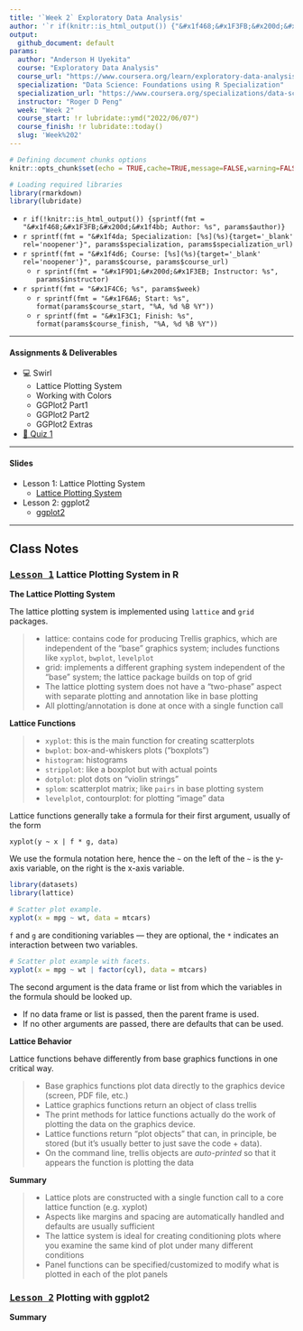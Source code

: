 ```yaml
---
title: '`Week 2` Exploratory Data Analysis'
author: '`r if(knitr::is_html_output()) {"&#x1f468;&#x1F3FB;&#x200d;&#x1f4bb; Anderson H Uyekita"} else {NULL}`'
output:
  github_document: default
params:
  author: "Anderson H Uyekita"
  course: "Exploratory Data Analysis"
  course_url: "https://www.coursera.org/learn/exploratory-data-analysis"
  specialization: "Data Science: Foundations using R Specialization"
  specialization_url: "https://www.coursera.org/specializations/data-science-foundations-r"
  instructor: "Roger D Peng"
  week: "Week 2"
  course_start: !r lubridate::ymd("2022/06/07")
  course_finish: !r lubridate::today()
  slug: 'Week%202'
---
```


```r
# Defining document chunks options
knitr::opts_chunk$set(echo = TRUE,cache=TRUE,message=FALSE,warning=FALSE)

# Loading required libraries
library(rmarkdown)
library(lubridate)
```

* `r if(!knitr::is_html_output()) {sprintf(fmt = "&#x1f468;&#x1F3FB;&#x200d;&#x1f4bb; Author: %s", params$author)}`
* `r sprintf(fmt = "&#x1f4da; Specialization: [%s](%s){target='_blank' rel='noopener'}", params$specialization, params$specialization_url)`
* `r sprintf(fmt = "&#x1f4d6; Course: [%s](%s){target='_blank' rel='noopener'}", params$course, params$course_url)`
    * `r sprintf(fmt = "&#x1F9D1;&#x200d;&#x1F3EB; Instructor: %s", params$instructor)`
* `r sprintf(fmt = "&#x1F4C6; %s", params$week)`
    * `r sprintf(fmt = "&#x1F6A6; Start: %s", format(params$course_start, "%A, %d %B %Y"))`
    * `r sprintf(fmt = "&#x1F3C1; Finish: %s", format(params$course_finish, "%A, %d %B %Y"))`

--------------------------------------------------------------------------------

#### Assignments & Deliverables

* &#x1F4BB; Swirl
    * Lattice Plotting System
    * Working with Colors
    * GGPlot2 Part1
    * GGPlot2 Part2
    * GGPlot2 Extras
* [&#x1F4DD; Quiz 1](./quiz-2_exploratory-data-analysis.md)

--------------------------------------------------------------------------------

#### Slides

* Lesson 1: Lattice Plotting System [](){id="lesson-1"}
    * [Lattice Plotting System](./slides/2_1_plotting-lattice.pdf)
* Lesson 2: ggplot2 [](){id="lesson-2"}
    * [ggplot2](./slides/2_2_ggplot-2.pdf)

--------------------------------------------------------------------------------

## Class Notes

### [<kbd>Lesson 1</kbd>](#lesson-1) Lattice Plotting System in R

**The Lattice Plotting System**

The lattice plotting system is implemented using `lattice` and `grid` packages.

> * lattice: contains code for producing Trellis graphics, which are independent of the “base” graphics system; includes functions like `xyplot`, `bwplot`, `levelplot`
> * grid: implements a different graphing system independent of the “base” system; the lattice package builds on top of grid
> * The lattice plotting system does not have a "two-phase" aspect with separate plotting and annotation like in base plotting
> * All plotting/annotation is done at once with a single function call

**Lattice Functions**

> * `xyplot`: this is the main function for creating scatterplots
> * `bwplot`: box-and-whiskers plots (“boxplots”)
> * `histogram`: histograms
> * `stripplot`: like a boxplot but with actual points
> * `dotplot`: plot dots on "violin strings"
> * `splom`: scatterplot matrix; like `pairs` in base plotting system
> * `levelplot`, contourplot: for plotting "image" data

Lattice functions generally take a formula for their first argument, usually of the form

```
xyplot(y ~ x | f * g, data)
```
We use the formula notation here, hence the `~` on the left of the `~` is the y-axis variable, on the right is the x-axis variable.

```r
library(datasets)
library(lattice)

# Scatter plot example.
xyplot(x = mpg ~ wt, data = mtcars)
```

`f` and `g` are conditioning variables — they are optional, the `*` indicates an interaction between two variables.

```r
# Scatter plot example with facets.
xyplot(x = mpg ~ wt | factor(cyl), data = mtcars)
```

The second argument is the data frame or list from which the variables in the formula should be
looked up.

* If no data frame or list is passed, then the parent frame is used.
* If no other arguments are passed, there are defaults that can be used.

**Lattice Behavior**

Lattice functions behave differently from base graphics functions in one critical way.

> * Base graphics functions plot data directly to the graphics device (screen, PDF file, etc.)
> * Lattice graphics functions return an object of class trellis
> * The print methods for lattice functions actually do the work of plotting the data on the graphics device.
> * Lattice functions return "plot objects" that can, in principle, be stored (but it’s usually better to just save the code + data).
> * On the command line, trellis objects are *auto-printed* so that it appears the function is plotting the data

**Summary**

> * Lattice plots are constructed with a single function call to a core lattice function (e.g. xyplot)
> * Aspects like margins and spacing are automatically handled and defaults are usually sufficient
> * The lattice system is ideal for creating conditioning plots where you examine the same kind of plot under many different conditions
> * Panel functions can be specified/customized to modify what is plotted in each of the plot panels


### [<kbd>Lesson 2</kbd>](#lesson-2) Plotting with ggplot2


**Summary**
